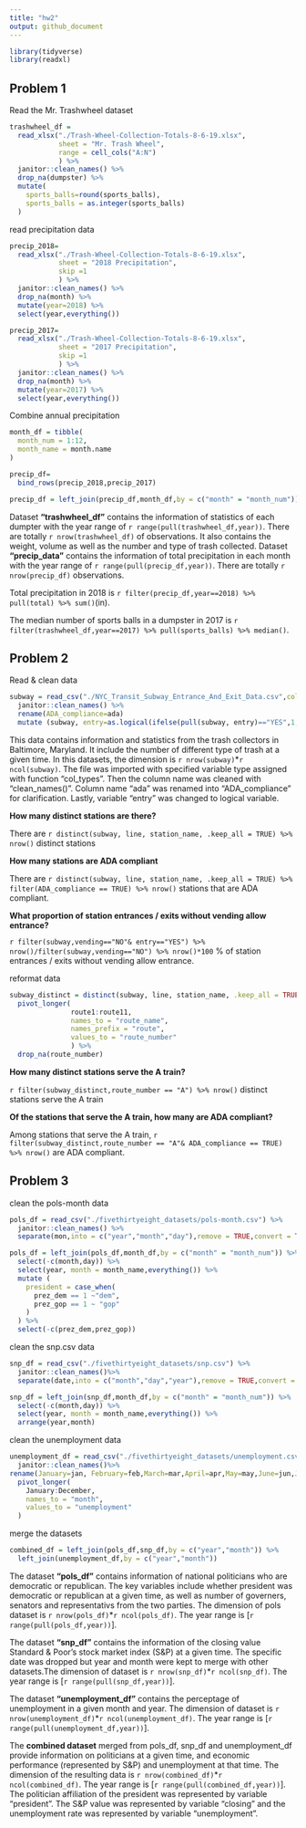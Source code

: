 ```yaml
---
title: "hw2"
output: github_document
---
```



```r
library(tidyverse)
library(readxl)
```

## Problem 1

Read the Mr. Trashwheel dataset

```r
trashwheel_df = 
  read_xlsx("./Trash-Wheel-Collection-Totals-8-6-19.xlsx",
            sheet = "Mr. Trash Wheel",
            range = cell_cols("A:N")
            ) %>% 
  janitor::clean_names() %>% 
  drop_na(dumpster) %>% 
  mutate(
    sports_balls=round(sports_balls),
    sports_balls = as.integer(sports_balls)
  )
```

read precipitation data

```r
precip_2018=
  read_xlsx("./Trash-Wheel-Collection-Totals-8-6-19.xlsx",
            sheet = "2018 Precipitation",
            skip =1
            ) %>% 
  janitor::clean_names() %>% 
  drop_na(month) %>% 
  mutate(year=2018) %>% 
  select(year,everything())

precip_2017=
  read_xlsx("./Trash-Wheel-Collection-Totals-8-6-19.xlsx",
            sheet = "2017 Precipitation",
            skip =1
            ) %>% 
  janitor::clean_names() %>% 
  drop_na(month) %>% 
  mutate(year=2017) %>% 
  select(year,everything())

```

Combine annual precipitation

```r

month_df = tibble(
  month_num = 1:12,
  month_name = month.name
)

precip_df=
  bind_rows(precip_2018,precip_2017)

precip_df = left_join(precip_df,month_df,by = c("month" = "month_num"))
```


Dataset **"trashwheel_df"** contains the information of statistics of each dumpter with the year range of `r range(pull(trashwheel_df,year))`. There are totally `r nrow(trashwheel_df)` of observations. It also contains the weight, volume as well as the number and type of trash collected. 
Dataset **"precip_data"** contains the information of total precipitation in each month with the year range of `r range(pull(precip_df,year))`. There are totally `r nrow(precip_df)` observations.

Total precipitation in 2018 is `r filter(precip_df,year==2018) %>% pull(total) %>% sum()`(in).

The median number of sports balls in a dumpster in 2017 is `r filter(trashwheel_df,year==2017) %>% pull(sports_balls) %>% median()`.


## Problem 2

Read & clean data

```r
subway = read_csv("./NYC_Transit_Subway_Entrance_And_Exit_Data.csv",col_types = '-ccnnccccccccccccf-f--l---------') %>% 
  janitor::clean_names() %>% 
  rename(ADA_compliance=ada)
  mutate (subway, entry=as.logical(ifelse(pull(subway, entry)=="YES",1, 0))) 
```

This data contains information and statistics from the trash collectors in Baltimore, Maryland. It include the number of different type of trash at a given time. In this datasets, the dimension is `r nrow(subway)`*`r ncol(subway)`. The file was imported with specified variable type assigned with function "col_types". Then the column name was cleaned with "clean_names()". Column name "ada" was renamed into "ADA_compliance" for clarification. Lastly, variable "entry" was changed to logical variable.

**How many distinct stations are there?**

There are `r distinct(subway, line, station_name, .keep_all = TRUE) %>% nrow()` distinct stations

**How many stations are ADA compliant**

There are `r distinct(subway, line, station_name, .keep_all = TRUE) %>% filter(ADA_compliance == TRUE) %>% nrow()` stations that are ADA compliant.


**What proportion of station entrances / exits without vending allow entrance?**

`r filter(subway,vending=="NO"& entry=="YES") %>% nrow()/filter(subway,vending=="NO") %>% nrow()*100` % of station entrances / exits without vending allow entrance.


reformat data

```r
subway_distinct = distinct(subway, line, station_name, .keep_all = TRUE) %>%  
  pivot_longer(
               route1:route11,
               names_to = "route_name",
               names_prefix = "route",
               values_to = "route_number"
               ) %>% 
  drop_na(route_number)
```

**How many distinct stations serve the A train?**

`r filter(subway_distinct,route_number == "A") %>% nrow()` distinct stations serve the A train

**Of the stations that serve the A train, how many are ADA compliant?**

Among stations that serve the A train, `r filter(subway_distinct,route_number == "A"& ADA_compliance == TRUE) %>% nrow()` are ADA compliant.

## Problem 3

clean the pols-month data
```r
pols_df = read_csv("./fivethirtyeight_datasets/pols-month.csv") %>% 
  janitor::clean_names() %>% 
  separate(mon,into = c("year","month","day"),remove = TRUE,convert = TRUE)

pols_df = left_join(pols_df,month_df,by = c("month" = "month_num")) %>% 
  select(-c(month,day)) %>% 
  select(year, month = month_name,everything()) %>% 
  mutate (
    president = case_when(
      prez_dem == 1 ~"dem",
      prez_gop == 1 ~ "gop"
    )
  ) %>% 
  select(-c(prez_dem,prez_gop))
```

clean the snp.csv data

```r
snp_df = read_csv("./fivethirtyeight_datasets/snp.csv") %>% 
  janitor::clean_names()%>% 
  separate(date,into = c("month","day","year"),remove = TRUE,convert = TRUE)

snp_df = left_join(snp_df,month_df,by = c("month" = "month_num")) %>% 
  select(-c(month,day)) %>% 
  select(year, month = month_name,everything()) %>% 
  arrange(year,month)
```

clean the unemployment data

```r
unemployment_df = read_csv("./fivethirtyeight_datasets/unemployment.csv") %>% 
  janitor::clean_names()%>% 
rename(January=jan, February=feb,March=mar,April=apr,May=may,June=jun,July=jul,August=aug,September=sep,October=oct,November=nov,December=dec) %>% 
  pivot_longer(
    January:December,
    names_to = "month",
    values_to = "unemployment"
  )
```

merge the datasets

```r
combined_df = left_join(pols_df,snp_df,by = c("year","month")) %>% 
  left_join(unemployment_df,by = c("year","month"))

```

The dataset **"pols_df"** contains information of national politicians who are democratic or republican. The key variables include whether president was democratic or republican at a given time, as well as number of governers, senators and representativs from the two parties. The dimension of pols dataset is `r nrow(pols_df)`*`r ncol(pols_df)`. The year range is [`r range(pull(pols_df,year))`].

The dataset **"snp_df"** contains the information of the closing value Standard & Poor's stock market index (S&P) at a given time. The specific date was dropped but year and month were kept to merge with other datasets.The dimension of dataset is `r nrow(snp_df)`*`r ncol(snp_df)`. The year range is [`r range(pull(snp_df,year))`].

The dataset **"unemployment_df"** contains the perceptage of unemployment in a given month and year. The dimension of dataset is `r nrow(unemployment_df)`*`r ncol(unemployment_df)`. The year range is [`r range(pull(unemployment_df,year))`].

The **combined dataset** merged from pols_df, snp_df and unemployment_df provide information on politicians at a given time, and economic performance (represented by S&P) and unemployment at that time. The dimension of the resulting data is `r nrow(combined_df)`*`r ncol(combined_df)`. The year range is [`r range(pull(combined_df,year))`]. The politician affiliation of the president was represented by variable "president". The S&P value was represented by variable "closing" and the unemployment rate was represented by variable "unemployment".
